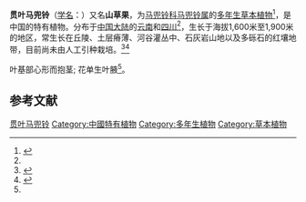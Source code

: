 {{Speciesbox
| name = 贯叶马兜铃
| status = EN
| status_system = iucn3.1
| status_ref = <ref>{{IUCN2008|assessors=China Plant Specialist Group|year=2004|id=46475|title=Aristolochia delavayi|downloaded=2009-02-21}}</ref>
| image =
| genus = Aristolochia
| species = delavayi
| authority = Franch.
| synonyms = 
* 山草果 ''Aristolochia delavayi'' Franch. var. ''micrantha'' W. W. Smith
}}

'''贯叶马兜铃'''（[[学名|学名]]：{{lang|la|''Aristolochia delavayi''}}）又名'''山草果'''，为[[马兜铃科|马兜铃科]][[马兜铃属|马兜铃属]]的[[多年生|多年生]][[草本植物|草本植物]]<ref name="biods.2019183">{{cite journal |last1=Xinxin |first1=Zhu |last2=Jun |first2=Wang |last3=Shuai |first3=Liao |last4=Jinshuang |first4=Ma |title=Synopsis of Aristolochia L. and Isotrema Raf. (Aristolochiaceae) in China |journal=Biodiversity Science |date=2019-10-20 |volume=27 |issue=10 |pages=1143 |doi=10.17520/biods.2019183}}</ref>，是中国的特有植物。分布于[[中国大陆|中国大陆]]的[[云南|云南]]和[[四川|四川]]<ref name="biods.2019183" />，生长于海拔1,600米至1,900米的地区，常生长在丘陵、土层瘠薄、河谷灌丛中、石灰岩山地以及多砾石的红壤地带，目前尚未由人工引种栽培。<ref>{{CPNI| zh=山草果 | id=131-21149 | binomial=Aristolochia delavayi | authority=W. W. Sm. | var=micrantha | accessdate=2013-01-18}}</ref><ref>{{cite web| url =http://www.bioinfo.cn/db05/KmzwSpecies.php?action=view&id=333| title =贯叶马兜铃（原变种）| work =《中国高等植物数据库全库》| publisher =中国科学院微生物研究所| author =昆明植物研究所| accessdate =2009-02-21| deadurl =yes| archiveurl =https://web.archive.org/web/20160305045439/http://www.bioinfo.cn/db05/KmzwSpecies.php?action=view&id=333| archivedate =2016-03-05}}</ref>

叶基部心形而抱茎; 花单生叶腋<ref name="biods.2019183" />。

==参考文献==
{{reflist}}

{{Taxonbar|from=Q1020903}}

[[Category:马兜铃属|贯叶马兜铃]]
[[Category:中國特有植物|Category:中國特有植物]]
[[Category:多年生植物|Category:多年生植物]]
[[Category:草本植物|Category:草本植物]]